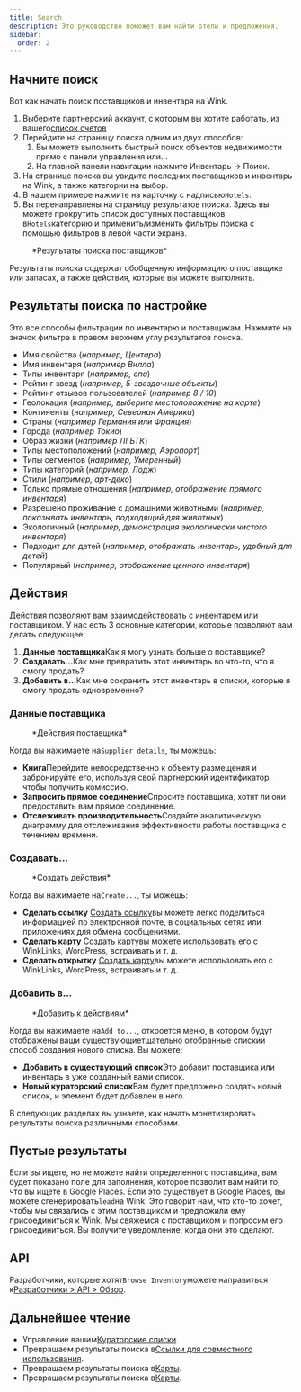 ```yaml
---
title: Search
description: Это руководство поможет вам найти отели и предложения.
sidebar:
  order: 2
---
```


## Начните поиск

Вот как начать поиск поставщиков и инвентаря на Wink.

1. Выберите партнерский аккаунт, с которым вы хотите работать, из вашего[список счетов](https://studio.wink.travel/company/list)
2. Перейдите на страницу поиска одним из двух способов:
   1. Вы можете выполнить быстрый поиск объектов недвижимости прямо с панели управления или...
   2. На главной панели навигации нажмите Инвентарь → Поиск.
3. На странице поиска вы увидите последних поставщиков и инвентарь на Wink, а также категории на выбор.
4. В нашем примере нажмите на карточку с надписью`Hotels`.
5. Вы перенаправлены на страницу результатов поиска. Здесь вы можете прокрутить список доступных поставщиков в`Hotels`категорию и применить/изменить фильтры поиска с помощью фильтров в левой части экрана.

<figure>
  <CloudinaryImage width="700" height="570" resize="scale" quality="best" alt="Результаты поиска" src="academy/search-results" errorImage="noimage_opaque_nyrtl0.png" />

  <figcaption>*Результаты поиска поставщиков*</figcaption>
</figure>


Результаты поиска содержат обобщенную информацию о поставщике или запасах, а также действия, которые вы можете выполнить.

## Результаты поиска по настройке

Это все способы фильтрации по инвентарю и поставщикам. Нажмите на значок фильтра в правом верхнем углу результатов поиска.

* Имя свойства (*например, Центара*)
* Имя инвентаря (*например Вилла*)
* Типы инвентаря (*например, спа*)
* Рейтинг звезд (*например, 5-звездочные объекты*)
* Рейтинг отзывов пользователей (*например 8 / 10*)
* Геолокация (*например, выберите местоположение на карте*)
* Континенты (*например, Северная Америка*)
* Страны (*например Германия или Франция*)
* Города (*например Токио*)
* Образ жизни (*например ЛГБТК*)
* Типы местоположений (*например, Аэропорт*)
* Типы сегментов (*например, Умеренный*)
* Типы категорий (*например, Лодж*)
* Стили (*например, арт-деко*)
* Только прямые отношения (*например, отображение прямого инвентаря*)
* Разрешено проживание с домашними животными (*например, показывать инвентарь, подходящий для животных*)
* Экологичный (*например, демонстрация экологически чистого инвентаря*)
* Подходит для детей (*например, отображать инвентарь, удобный для детей*)
* Популярный (*например, отображение ценного инвентаря*)

## Действия

Действия позволяют вам взаимодействовать с инвентарем или поставщиком. У нас есть 3 основные категории, которые позволяют вам делать следующее:

1. **Данные поставщика**Как я могу узнать больше о поставщике?
2. **Создавать...**&#x41A;ак мне превратить этот инвентарь во что-то, что я смогу продать?
3. **Добавить в...**&#x41A;ак мне сохранить этот инвентарь в списки, которые я смогу продать одновременно?

### Данные поставщика

<figure>
  <CloudinaryImage width="350" height="190" resize="scale" quality="best" alt="Данные поставщика" src="academy/supplier-details" errorImage="noimage_opaque_nyrtl0.png" />

  <figcaption>*Действия поставщика*</figcaption>
</figure>


Когда вы нажимаете на`Supplier details`, ты можешь:

* **Книга**Перейдите непосредственно к объекту размещения и забронируйте его, используя свой партнерский идентификатор, чтобы получить комиссию.
* **Запросить прямое соединение**Спросите поставщика, хотят ли они предоставить вам прямое соединение.
* **Отслеживать производительность**Создайте аналитическую диаграмму для отслеживания эффективности работы поставщика с течением времени.

### Создавать...

<figure>
  <CloudinaryImage width="350" height="238" resize="scale" quality="best" alt="Действия" src="academy/inventory-actions" errorImage="noimage_opaque_nyrtl0.png" />

  <figcaption>*Создать действия*</figcaption>
</figure>


Когда вы нажимаете на`Create...`, ты можешь:

* **Сделать ссылку** [Создать ссылку](/studio/shareable-links)вы можете легко поделиться информацией по электронной почте, в социальных сетях или приложениях для обмена сообщениями.
* **Сделать карту** [Создать карту](/studio/maps)вы можете использовать его с WinkLinks, WordPress, встраивать и т. д.
* **Сделать открытку** [Создать карту](/studio/cards)вы можете использовать его с WinkLinks, WordPress, встраивать и т. д.

### Добавить в...

<figure>
  <CloudinaryImage width="350" height="203" resize="scale" quality="best" alt="Действия" src="academy/add-to" errorImage="noimage_opaque_nyrtl0.png" />

  <figcaption>*Добавить к действиям*</figcaption>
</figure>


Когда вы нажимаете на`Add to...`, откроется меню, в котором будут отображены ваши существующие[тщательно отобранные списки](/studio/curated-lists)и способ создания нового списка. Вы можете:

* **Добавить в существующий список**Это добавит поставщика или инвентарь в уже созданный вами список.
* **Новый кураторский список**Вам будет предложено создать новый список, и элемент будет добавлен в него.

В следующих разделах вы узнаете, как начать монетизировать результаты поиска различными способами.

## Пустые результаты

Если вы ищете, но не можете найти определенного поставщика, вам будет показано поле для заполнения, которое позволит вам найти то, что вы ищете в Google Places. Если это существует в Google Places, вы можете сгенерировать`lead`на Wink.
Это говорит нам, что кто-то хочет, чтобы мы связались с этим поставщиком и предложили ему присоединиться к Wink. Мы свяжемся с поставщиком и попросим его присоединиться. Вы получите уведомление, когда они это сделают.

## API

Разработчики, которые хотят`Browse Inventory`можете направиться к[Разработчики > API > Обзор](/developers/apis/#browse-api).

## Дальнейшее чтение

* Управление вашим[Кураторские списки](/studio/curated-lists).
* Превращаем результаты поиска в[Ссылки для совместного использования](/studio/shareable-links).
* Превращаем результаты поиска в[Карты](/studio/cards).
* Превращаем результаты поиска в[Карты](/studio/maps).

